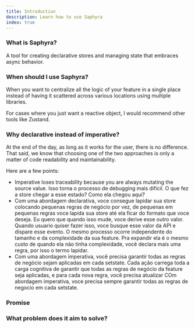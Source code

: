 ```yaml
---
title: Introduction
description: Learn how to use Saphyra
index: true
---
```


### What is Saphyra?

A tool for creating declarative stores and managing state that embraces async behavior.

### When should I use Saphyra?

When you want to centralize all the logic of your feature in a single place instead of having it scattered across various locations using multiple libraries.

For cases where you just want a reactive object, I would recommend other tools like Zustand.

### Why declarative instead of imperative?

At the end of the day, as long as it works for the user, there is no difference. That said, we know that choosing one of the two approaches is only a matter of code readability and maintainability.

Here are a few points:

- Imperative loses traceability because you are always mutating the source value. Isso torna o processo de debugging mais difícil. O que fez a store chegar a esse estado? Como ela chegou aqui?
- Com uma abordagem declarativa, voce consegue lapidar sua store colocando pequenas regras de negócio por vez, de pequenas em pequenas regras voce lapida sua store até ela ficar do formato que voce deseja. Eu quero que quando isso mude, voce derive esse outro valor. Quando usuario quiser fazer isso, voce busque esse valor da API e dispare esse evento. O mesmo processo ocorre independente do tamanho e da complexidade da sua feature. Pra expandir ela é o mesmo custo de quando ela não tinha complexidade, você declara mais uma regra, por isso o termo lapidar.
- Com uma abordagem imperativa, você precisa garantir todas as regras de negócio sejam aplicadas em cada setstate. Cada ação carrega toda a carga cognitiva de garantir que todas as regras de negócio da feature seja aplicadas, e para cada nova regra, você precisa atualizar
  COm abordagem imperativa, voce precisa sempre garantir todas as regras de negocio em cada setstate.

### Promise

### What problem does it aim to solve?
